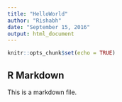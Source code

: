 ---
title: "HelloWorld"
author: "Rishabh"
date: "September 15, 2016"
output: html_document
---

```{r setup, include=FALSE}
knitr::opts_chunk$set(echo = TRUE)
```

## R Markdown

This is a markdown file.

